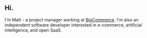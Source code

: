 ## Hi.

I'm Matt - a project manager working at <a href="https://www.bigcommerce.com" target="_blank">BigCommerce</a>. I'm also an independent software developer interested in e-commerce, artificial intelligence, and open SaaS.
